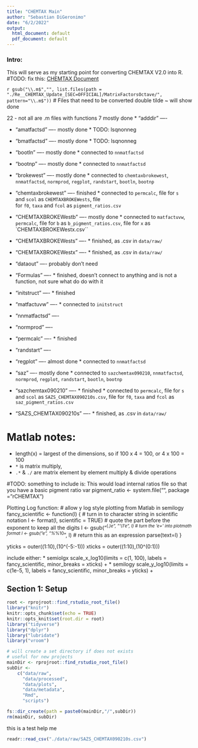 ```yaml
---
title: "CHEMTAX Main"
author: "Sebastian DiGeronimo"
date: "6/2/2022"
output:
  html_document: default
  pdf_document: default
---
```


### Intro: 
This will serve as my starting point for converting CHEMTAX V2.0 into R.
#TODO: fix this: [CHEMTAX Document](./Re__CHEMTAX_Update_[SEC=OFFICIAL]/Re__CHEMTAX_Update_[SEC=OFFICIAL]/CHEMTAX 2 Octave version.docx)

`r gsub("\\.m$","", list.files(path = "./Re__CHEMTAX_Update_[SEC=OFFICIAL]/MatrixFactorsOctave/", pattern="\\.m$"))`
# Files that need to be converted
double tilde ~ will show done

22 - not all are .m files with functions
7 mostly done
* "adddir"                        ----

* "amatfactsd"                    ---- mostly done
                                       * TODO: lsqnonneg

* "bmatfactsd"                    ---- mostly done 
                                       * TODO: lsqnonneg

* "bootln"                        ---- mostly done 
                                       * connected to `nnmatfactsd`

* "bootnp"                        ---- mostly done 
                                       * connected to `nnmatfactsd`

* "brokewest"                     ---- mostly done 
                                      * connected to `chemtaxbrokewest`, 
                                      `nnmatfactsd`,  `normprod`, `regplot`, 
                                      `randstart`, `bootln`, `bootnp`

* "chemtaxbrokewest"              ---- finished 
                                       * connected to `permcalc`, file for `s`  
                                        and `scol` as `CHEMTAXBROKEWests`, file    
                                        for `f0`, `taxa` and `fcol` as 
                                        `pigment_ratios.csv`

* "CHEMTAXBROKEWestb"             ---- mostly done 
                                       * connected to `matfactuvw`, `permcalc`,
                                        file for `b` as `b_pigment_ratios.csv`, 
                                        file for `x` as `CHEMTAXBROKEWestx.csv``

* "CHEMTAXBROKEWests"             ---- * finished, as .csv in `data/raw/`  

* "CHEMTAXBROKEWestx"             ---- * finished, as .csv in `data/raw/`

* "dataout"                       ---- 
                                       probably don't need     

* "Formulas"                      ---- * finished, doesn't connect to anything and 
                                       is not a function, not sure what do do with it
                                       
* "initstruct"                    ---- * finished    

* "matfactuvw"                    ---- 
                                       * connected to  `initstruct`

* "nnmatfactsd"                   ----        

* "normprod"                      ---- 

* "permcalc"                      ---- * finished       

* "randstart"                     ---- 

* "regplot"                       ---- almost done
                                       * connected to `nnmatfactsd`

* "saz"                           ---- mostly done 
                                      * connected to `sazchemtax090210`, 
                                      `nnmatfactsd`,  `normprod`, `regplot`, 
                                      `randstart`, `bootln`, `bootnp`

* "sazchemtax090210"              ----  * finished 
                                        * connected to `permcalc`, file for `s`  
                                        and `scol` as `SAZS_CHEMTAX090210s.csv`, 
                                        file for `f0`, `taxa` and `fcol` as 
                                        `saz_pigment_ratios.csv`

* "SAZS_CHEMTAX090210s"           ---- * finished, as .csv in `data/raw/`


# Matlab notes:
* length(x) = largest of the dimensions, so if 100 x 4 = 100, or 4 x 100 = 100
* `*` is matrix multiply, 
* `.*` & `./` are matrix element by element multiply & divide operations


#TODO: something to include is:
This would load internal ratios file so that you have a basic pigment ratio var
pigment_ratio <- system.file("", package = "rCHEMTAX")

Plotting Log function:
# allow y log style plotting from Matlab in semilogy
  fancy_scientific <- function(l) {
    # turn in to character string in scientific notation
    l <- format(l, scientific = TRUE)
    # quote the part before the exponent to keep all the digits
    l <- gsub("^(.*)e", "'\\1'e", l)
    # turn the 'e+' into plotmath format
    l <- gsub("e", "%*%10^", l)
    # return this as an expression
    parse(text=l)
  }
  
  yticks = outer((1:10),(10^(-5:-1)))
  xticks = outer((1:10),(10^(0:1)))
  
  include either:
  * semiolgx
  scale_x_log10(limits = c(1, 100),
                labels = fancy_scientific,
                minor_breaks = xticks) +
  * semilogy
  scale_y_log10(limits = c(1e-5, 1),
                labels = fancy_scientific,
                minor_breaks = yticks) +
    
## Section 1: Setup

```r
root <- rprojroot::find_rstudio_root_file()
library("knitr")
knitr::opts_chunk$set(echo = TRUE)
knitr::opts_knit$set(root.dir = root)
library("tidyverse")
library("dplyr")
library("lubridate")
library("vroom")


```

```r
# will create a set directory if does not exists
# useful for new projects
mainDir <- rprojroot::find_rstudio_root_file()
subDir <-
    c("data/raw",
      "data/processed",
      "data/plots",
      "data/metadata",
      "Rmd",
      "scripts")

fs::dir_create(path = paste0(mainDir,"/",subDir))
rm(mainDir, subDir)
```

this is a test help me
```r
readr::read_csv("./data/raw/SAZS_CHEMTAX090210s.csv")
```

